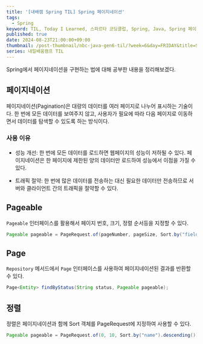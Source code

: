 ```yaml
---
title: '[내배캠 Spring TIL] Spring 페이지네이션'
tags:
  - Spring
keyword: TIL, Today I Learned, 스파르타 코딩클럽, Spring, Java, Spring 페이지네이션
published: true
date: 2024-08-23T21:00:00+09:00
thumbnail: /post-thumbnail/nbc-java-gen6-til/?week=6&day=FRIDAY&title=Spring 페이지네이션
series: 내일배움캠프 TIL
---
```


Spring에서 페이지네이션을 구현하는 법에 대해 공부한 내용을 정리해보겠다.

## 페이지네이션

페이지네이션(Pagination)은 대량의 데이터를 여러 페이지로 나누어 표시하는 기술이다. 한 번에 모든 데이터를 보여주지 않고, 사용자가 필요에 따라 다음 페이지로 이동하면서 데이터를 탐색할 수 있도록 하는 방식이다.

### 사용 이유

- 성능 개선: 한 번에 모든 데이터를 로드하면 웹페이지의 성능이 저하될 수 있다. 페이지네이션은 한 페이지에 제한된 양의 데이터만 로드하여 성능에서 이점을 가질 수 있다.

- 트래픽 절약: 한 번에 많은 데이터를 전송하는 대신 필요한 데이터만 전송하므로 서버와 클라이언트 간의 트래픽을 절약할 수 있다.

## Pageable

`Pageable` 인터페이스를 활용해서 페이지 번호, 크기, 정렬 순서등을 지정할 수 있다.

```java path="Controller.java"
Pageable pageable = PageRequest.of(pageNumber, pageSize, Sort.by("fieldName").ascending());
```

## Page

`Repository` 메서드에서 `Page` 인터페이스를 사용하여 페이지네이션된 결과를 반환할 수 있다.

```java path="Repository.java"
Page<Entity> findByStatus(String status, Pageable pageable);
```

## 정렬

정렬은 페이지네이션과 함께 Sort 객체를 PageRequest에 지정하여 사용할 수 있다.

```java path="Controller.java"
Pageable pageable = PageRequest.of(0, 10, Sort.by("name").descending());
```
